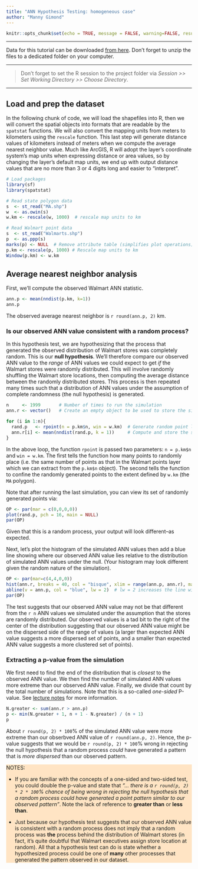 ```yaml
---
title: "ANN Hypothesis Testing: homogeneous case"
author: "Manny Gimond"
---
```


```r
knitr::opts_chunk$set(echo = TRUE, message = FALSE, warning=FALSE, results="hide", tidy=FALSE )
```

------------------------------------------------------------------------

[Data for this tutorial can be downloaded [from here](./walmarts.zip). Don't forget to unzip the files to a dedicated folder on your computer.]{.block1}

-----

> Don't forget to set the R session to the project folder via *Session \>\> Set Working Directory \>\> Choose Directory*.

-----

## Load and prep the dataset

In the following chunk of code, we will load the shapefiles into R, then we will convert the spatial objects into formats that are readable by the `spatstat` functions. We will also convert the mapping units from meters to kilometers using the `rescale` function. This last step will generate distance values of kilometers instead of meters when we compute the average nearest neighbor value. Much like ArcGIS, R will adopt the layer's coordinate system's map units when expressing distance or area values, so by changing the layer's default map units, we end up with output distance values that are no more than 3 or 4 digits long and easier to "interpret". 


```r
# Load packages
library(sf)
library(spatstat)

# Read state polygon data
s  <- st_read("MA.shp")
w  <- as.owin(s)
w.km <- rescale(w, 1000)  # rescale map units to km

# Read Walmart point data
s  <- st_read("Walmarts.shp")
p  <- as.ppp(s)
marks(p) <- NULL  # Remove attribute table (simplifies plot operations)
p.km <- rescale(p, 1000) # Rescale map units to km
Window(p.km) <- w.km      
```

## Average nearest neighbor analysis

First, we'll compute the observed Walmart ANN statistic.

```r
ann.p <- mean(nndist(p.km, k=1))
ann.p
```

The observed average nearest neighbor is `r round(ann.p, 2)` km.

### Is our observed ANN value consistent with a random process?

In this hypothesis test, we are hypothesizing that the process that generated the observed distribution of Walmart stores was completely random. This is our **null hypothesis**. We'll therefore compare our observed ANN value to the *range* of ANN values we could expect to get *if* the Walmart stores were randomly distributed. This will involve randomly shuffling the Walmart store locations, then computing the average distance between the randomly distributed stores. This process is then repeated many times such that a distribution of ANN values under the assumption of complete randomness (the null hypothesis) is generated.

```r
n     <- 1999       # Number of times to run the simulation
ann.r <- vector()   # Create an empty object to be used to store the simulated  ANN values

for (i in 1:n){
  rand.p   <- rpoint(n = p.km$n, win = w.km)  # Generate random point locations
  ann.r[i] <- mean(nndist(rand.p, k = 1))     # Compute and store the simulated ANN value
}
```

In the above loop, the function `rpoint` is passed two parameters: `n = p.km$n` and `win = w.km`. The first tells the function how many points to randomly place (i.e. the same number of points as that in the Walmart points layer which we can extract from the `p.km$n` object). The second tells the function to confine the randomly generated points to the extent defined by `w.km` (the `MA` polygon).

Note that after running the last simulation, you can view its set of randomly generated points via:

```r
OP <- par(mar = c(0,0,0,0))
plot(rand.p, pch = 16, main = NULL)
par(OP)
```

Given that this is a random process, your output will look different--as expected.

Next, let's plot the histogram of the simulated ANN values then add a blue line showing where our observed ANN value lies relative to the distribution of simulated ANN values under the null. (Your histogram may look different given the random nature of the simulation).

```r
OP <- par(mar=c(4,4,0,0))
hist(ann.r, breaks = 40, col = "bisque", xlim = range(ann.p, ann.r), main = NULL)
abline(v = ann.p, col = "blue", lw = 2)  # lw = 2 increases the line width
par(OP)
```

The test suggests that our observed ANN value may not be that different from the `r n` ANN values we simulated under the assumption that the stores are randomly distributed. Our observed values is a tad bit to the right of the center of the distribution suggesting that our observed ANN value might be on the dispersed side of the range of values (a larger than expected ANN value suggests a more dispersed set of points, and a smaller than expected ANN value suggests a more clustered set of points).

### Extracting a p-value from the simulation

We first need to find the end of the distribution that is *closest* to the observed ANN value. We then find the number of simulated ANN values more extreme than our observed ANN value. Finally, we divide that count by the total number of simulations. Note that this is a so-called *one-sided* P-value. See [lecture notes](https://mgimond.github.io/Spatial/point-pattern-analysis-in-r.html#computing-a-pseudo-p-value) for more information.

```r
N.greater <- sum(ann.r > ann.p)
p <- min(N.greater + 1, n + 1 - N.greater) / (n + 1)
p
```

About `r round(p, 2) * 100`% of the simulated ANN value were more extreme than our obserbved ANN value of `r round(ann.p, 2)`. Hence, the p-value suggests that we would be `r round(p, 2) * 100`% wrong in rejecting the null hypothesis that a random process *could* have generated a pattern that is *more dispersed* than our observed pattern.

::: {style="background:#FFE4C4;"}
NOTES:

-   If you are familiar with the concepts of a one-sided and two-sided test, you could double the p-value and state that *"... there is a `r round(p, 2) * 2 * 100`% chance of being wrong in rejecting the null hypothesis that a random process could have generated a point pattern similar to our observed pattern"*. Note the lack of reference to **greater than** or **less than**.

-   Just because our hypothesis test suggests that our observed ANN value is consistent with a random process does not imply that a random process was **the** process behind the distribution of Walmart stores (in fact, it's quite doubtful that Walmart executives assign store location at random). All that a hypothesis test can do is state whether a hypothesized process could be one of **many** other processes that generated the pattern observed in our dataset.
:::


